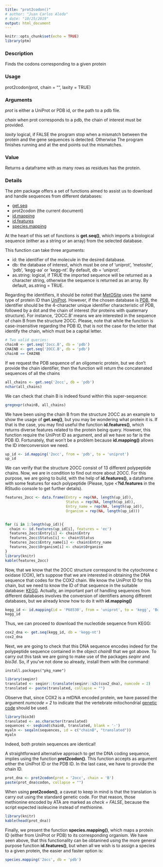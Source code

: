 ```yaml
---
title: "prot2codon()"
# author: "Juan Carlos Aledo"
# date: "10/25/2019"
output: html_document
---
```


```r
knitr::opts_chunk$set(echo = TRUE)
library(ptm)
```

### Description
Finds the codons corresponding to a given protein

### Usage
prot2codon(prot, chain = "", laxity = TRUE)

### Arguments
_prot_	is either a UniProt or PDB id, or the path to a pdb file.

_chain_	when prot corresponds to a pdb, the chain of interest must be provided.

_laxity_	logical, if FALSE the program stop when a mismatch between the protein and the gene sequences is detected. Otherwise The program finishes running and at the end points out the mismatches.

### Value 
Returns a dataframe with as many rows as residues has the protein.

### Details

The _ptm_ package offers a set of functions aimed to assist us to download and handle sequences from different databases: 

* [get.seq](./get.seq)
* prot2codon (the current document)
* [id.mapping](./id.mapping)
* [id.features](./id.features)
* [species.mapping](./species.mapping)

At the heart of this set of functions is **get.seq()**, which imports a biological sequence (either as a string or an array) from the selected database. 

This function can take three arguments: 

* id: the identifier of the molecule in the desired database. 
* db: the database of interest, which must be one of 'uniprot', 'metosite', 'pdb', 'kegg-aa' or 'kegg-nt'. By default, db = 'uniprot'.
* as.string: logical, if TRUE the imported sequence will be returned as a character string, otherwise the sequence is returned as an array. By default, as.string = TRUE.

Regarding the identifiers, it should be noted that [MetOSite](https://metosite.uma.es/dashboard) uses the same type of protein ID than [UniProt](https://www.uniprot.org/). However, if the chosen database is [PDB](https://www.rcsb.org/), the identifier should be the 4-character unique identifier characteristic of PDB, followed by a dot and the chain of interest (for proteins with quaternary structure). For instance, '2OCC.B' means we are interested in the sequence of chain B from the structure 2OCC. Please, note that while the function is case-insensitive regarding the PDB ID, that is not the case for the letter that identify the chain, which must be a capital letter. 

```r
# Two valid queries:
chainB <- get.seq('2occ.B', db = 'pdb')
CHAINB <- get.seq('2OCC.B', db = 'pdb')
chainB == CHAINB
```

If we request the PDB sequence of an oligomeric protein, but we don't provide the chain identifier, then the function will return the concatenated sequences of all the chains

```r
all_chains <- get.seq('2occ', db = 'pdb')
nchar(all_chains)
```

We can check that chain B is indeed found within this super-sequence:

```r
gregexpr(chainB, all_chains)
```

We have been using the chain B from the structure 2OCC as an example to show the usage of **get.seq()**, but you may be wondering what protein it is. If that is the case, you may find useful the function **id.features()**, which returns diverse features related to the protein being query. However, this function require the UniProt ID as argument, and all we have so far is the PDB ID. Fortunately, that won't be a problem because **id.mapping()** allows the ID interconversion we need. 

```r
up_id <- id.mapping('2occ', from = 'pdb', to = 'uniprot')
up_id
```

We can verify that the structure 2OCC consist of 13 different polypeptide chains. Now, we are in condition to find out more about 2OCC. For this purpose, we are going to build, with the help of **id.features()**, a dataframe with some features for each polypeptide (Please, type <**?id.features** in the RStudio console to get further details).

```r
features_2occ <- data.frame(Entry = rep(NA, length(up_id)),
                            Status = rep(NA, length(up_id)),
                            Entry_name = rep(NA, length(up_id)),
                            Organism = rep(NA, length(up_id)))
                            

for (i in 1:length(up_id)){ 
  chain <- id.features(up_id[i], features = 'ec')
  features_2occ$Entry[i] <- chain$Entry
  features_2occ$Status[i] <- chain$Status
  features_2occ$Entry_name[i] <- chain$Entry_name
  features_2occ$Organism[i] <- chain$Organism
}
library(knitr)
kable(features_2occ)
```

Now, that we know that the 2OCC structure correspond to the cytochrome c oxidase (COX), 
let's suppose that we are interested in obtaining the DNA sequence that codes for the COX2 chain. We know the UniProt ID for this chain, but we need to know the ID of that sequence in the suitable database: [KEGG](https://www.genome.jp/kegg/). Actually, an important part of handling sequences from different databases involves  the conversion of identifiers among different databases, but we already know how to do it with **id.mapping()**

```r
kegg_id <- id.mapping(id = 'P68530', from = 'uniprot', to = 'kegg', 'Bos taurus')
kegg_id
```

Thus, we can proceed to download the nucleotide sequence from KEGG:

```r
cox2_dna <- get.seq(kegg_id, db = 'kegg-nt')
cox2_dna
```

Next, we are going to check that this DNA sequence encodes indeed for the polypeptide sequence contained in the object _chainB_ that we got above. To carry out this task we are going to make use of the packages _seqinr_ and _bio3d_. So, if you’ve not done so already, install them  with the command:

```
install.packages("pkg_name")
````


```r
library(seqinr)
translated <- seqinr::translate(seqinr::s2c(cox2_dna), numcode = 2)
translated <- paste(translated, collapse = "")
```

Observe that, since COX2 is a mtDNA encoded protein, we have passed the argument _numcode = 2_ to indicate that the vertebrate mitochondrial [genetic code](https://www.ncbi.nlm.nih.gov/Taxonomy/Utils/wprintgc.cgi) should be used. 

```r
library(bio3d)
translated <- as.character(translated)
sequences <- seqbind(chainB, translated, blank = '-') 
myaln <- seqaln(sequences, id = c("chainB", "translated"))
myaln
```

Indeed, both protein sequences are identical!

A straightforward alternative approach to get the DNA coding sequence, implies using the function **prot2codon()**. This function accepts as argument either the UniProt ID or the PDB ID. In the last case, we have to provide the chain ID.

```r
prot_dna <- prot2codon(prot = '2occ', chain = 'B')
paste(prot_dna$codon, collapse = "")
```

When using **prot2codon()**, a caveat to keep in mind is that the translation is carry out using the standard genetic code. For that reason, those methionine encoded by ATA are marked as _check = FALSE_, because the script expected isoleucine instead of methionine. 

```r
library(knitr)
kable(head(prot_dna))
```

Finally, we present the function **species.mapping()**, which maps a protein ID (either from UniProt or PDB) to its corresponding organism. We have seen above, that this functionality can be obtanined using the more general purpose function **id.features()**, but when all we wish is to assign a species to a given protein, the easier and faster option is:

```r
species.mapping('2occ', db = 'pdb')
```

